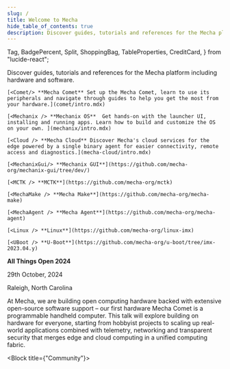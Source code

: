 ```yaml
---
slug: /
title: Welcome to Mecha
hide_table_of_contents: true
description: Discover guides, tutorials and references for the Mecha platform including hardware and software
---
```


<style>
  {`
    /* Hack to prevent overflow, not possible to have it on other pages due to position sticky used in TOC */
    main .container {
        position: relative;
        overflow: hidden;
    }
`}
</style>


  Tag,
  BadgePercent,
  Split,
  ShoppingBag,
  TableProperties,
  CreditCard,
} from "lucide-react";



Discover guides, tutorials and references for the Mecha platform including hardware and software.

<Block>

<CardGrid>

    [<Comet/> **Mecha Comet** Set up the Mecha Comet, learn to use its peripherals and navigate through guides to help you get the most from your hardware.](comet/intro.mdx)

    [<Mechanix /> **Mechanix OS**  Get hands-on with the launcher UI, installing and running apps. Learn how to build and customize the OS on your own. ](mechanix/intro.mdx)

    [<Cloud /> **Mecha Cloud** Discover Mecha's cloud services for the edge powered by a single binary agent for easier connectivity, remote access and diagnostics.](mecha-cloud/intro.mdx)

</CardGrid>

</Block>

<Block title="Open Source Projects" direction="vertical">

<SmallGrid>

    [<MechanixGui/> **Mechanix GUI**](https://github.com/mecha-org/mechanix-gui/tree/dev/)

    [<MCTK /> **MCTK**](https://github.com/mecha-org/mctk)

    [<MechaMake /> **Mecha Make**](https://github.com/mecha-org/mecha-make)

    [<MechaAgent /> **Mecha Agent**](https://github.com/mecha-org/mecha-agent)

    [<Linux /> **Linux**](https://github.com/mecha-org/linux-imx)

    [<UBoot /> **U-Boot**](https://github.com/mecha-org/u-boot/tree/imx-2023.04.y)

</SmallGrid>

</Block>

<Block title="Mecha - Build Computing in the real world" direction="vertical">

  <Talks>


**All Things Open 2024**

29th October, 2024

Raleigh, North Carolina

At Mecha, we are building open computing hardware backed with extensive open-source software support – our first hardware Mecha Comet is a programmable handheld computer. This talk will explore building on hardware for everyone, starting from hobbyist projects to scaling up real-world applications combined with telemetry, networking and transparent security that merges edge and cloud computing in a unified computing fabric.

  </Talks>

</Block>

<Block title={"Community"}>
  <Apps />
</Block>
